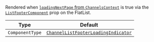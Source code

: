 Rendered when [`loadingNextPage` from `ChannelsContext`](../../../../contexts/channels-context.mdx#loadingnextpage) is true via the [`ListFooterComponent`](https://reactnative.dev/docs/flatlist#listfootercomponent) prop on the FlatList.

| Type            | Default                                                                                                                                                                         |
| --------------- | ------------------------------------------------------------------------------------------------------------------------------------------------------------------------------- |
| `ComponentType` | [`ChannelListFooterLoadingIndicator`](https://github.com/GetStream/stream-chat-react-native/blob/main/package/src/components/ChannelList/ChannelListFooterLoadingIndicator.tsx) |
